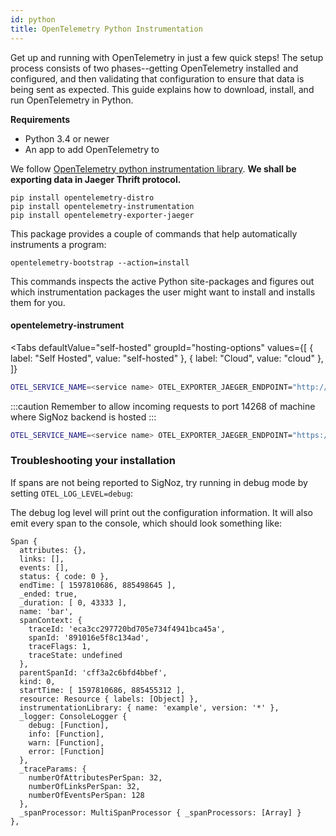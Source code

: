```yaml
---
id: python
title: OpenTelemetry Python Instrumentation
---
```



Get up and running with OpenTelemetry in just a few quick steps! The setup process consists of two phases--getting OpenTelemetry installed and configured, and then validating that configuration to ensure that data is being sent as expected. This guide explains how to download, install, and run OpenTelemetry in Python.

**Requirements**

- Python 3.4 or newer
- An app to add OpenTelemetry to

We follow [OpenTelemetry python instrumentation library](https://github.com/open-telemetry/opentelemetry-python/tree/master/opentelemetry-instrumentation). **We shall be exporting data in Jaeger Thrift protocol.**

```console
pip install opentelemetry-distro
pip install opentelemetry-instrumentation
pip install opentelemetry-exporter-jaeger
```

This package provides a couple of commands that help automatically instruments a program:

```console
opentelemetry-bootstrap --action=install
```

This commands inspects the active Python site-packages and figures out which instrumentation packages the user might want to install and installs them for you.

#### opentelemetry-instrument

<Tabs
  defaultValue="self-hosted"
  groupId="hosting-options"
  values={[
    { label: "Self Hosted", value: "self-hosted" },
    { label: "Cloud", value: "cloud" },
  ]}
>
  <TabItem value="self-hosted">

```bash
OTEL_SERVICE_NAME=<service name> OTEL_EXPORTER_JAEGER_ENDPOINT="http://<IP of SigNoz Backend>:14268/api/traces"  opentelemetry-instrument -e jaeger <your run command>
```
:::caution
Remember to allow incoming requests to port 14268 of machine where SigNoz backend is hosted
:::

</TabItem>
  <TabItem value="cloud">

```bash
OTEL_SERVICE_NAME=<service name> OTEL_EXPORTER_JAEGER_ENDPOINT="https://ingest.signoz.io:14268/api/traces" LS_ACCESS_TOKEN=<access_token> opentelemetry-instrument -e jaeger <your run command>
```

</TabItem>

</Tabs>



### Troubleshooting your installation

If spans are not being reported to SigNoz, try running in debug mode by setting `OTEL_LOG_LEVEL=debug`:


The debug log level will print out the configuration information. It will also emit every span to the console, which should look something like:

```
Span {
  attributes: {},
  links: [],
  events: [],
  status: { code: 0 },
  endTime: [ 1597810686, 885498645 ],
  _ended: true,
  _duration: [ 0, 43333 ],
  name: 'bar',
  spanContext: {
    traceId: 'eca3cc297720bd705e734f4941bca45a',
    spanId: '891016e5f8c134ad',
    traceFlags: 1,
    traceState: undefined
  },
  parentSpanId: 'cff3a2c6bfd4bbef',
  kind: 0,
  startTime: [ 1597810686, 885455312 ],
  resource: Resource { labels: [Object] },
  instrumentationLibrary: { name: 'example', version: '*' },
  _logger: ConsoleLogger {
    debug: [Function],
    info: [Function],
    warn: [Function],
    error: [Function]
  },
  _traceParams: {
    numberOfAttributesPerSpan: 32,
    numberOfLinksPerSpan: 32,
    numberOfEventsPerSpan: 128
  },
  _spanProcessor: MultiSpanProcessor { _spanProcessors: [Array] }
},
```
